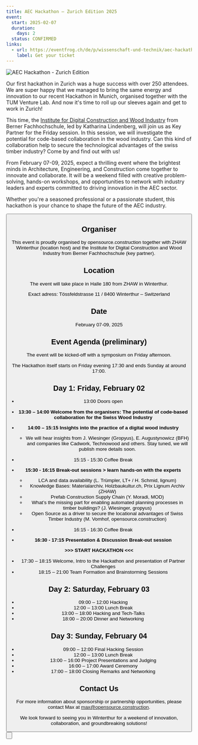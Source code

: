 ```yaml
---
title: AEC Hackathon – Zurich Edition 2025
event:
  start: 2025-02-07
  duration:
    days: 2
  status: CONFIRMED
links:
  - url: https://eventfrog.ch/de/p/wissenschaft-und-technik/aec-hackathon-zurich-edition-2025-7270451391507675969.html
    label: Get your ticket
---
```


![AEC Hackathon - Zurich Edition](/images/events/20250207_AEC-Hackathon-ZurichV2.png "AEC Hackathon - Zurich Edition")

Our first hackathon in Zurich was a huge success with over 250 attendees. We are super happy that we managed to bring the same energy and innovation to our recent Hackathon in Munich, organised together with the TUM Venture Lab. 
And now it's time to roll up our sleeves again and get to work in Zurich!

This time, the [Institute for Digital Construction and Wood Industry](https://www.bfh.ch/en/research/research-areas/institute-digital-construction-wood-industry/) from Berner Fachhochschule, led by Katharina Lindenberg, will join us as Key Partner for the Friday session. In this session, we will investigate the potential for code-based collaboration in the wood industry. Can this kind of collaboration help to secure the technological advantages of the swiss timber industry? Come by and find out with us! 

From February 07-09, 2025, expect a thrilling event where the brightest minds in Architecture, Engineering, and Construction come together to innovate and collaborate. It will be a weekend filled with creative problem-solving, hands-on workshops, and opportunities to network with industry leaders and experts committed to driving innovation in the AEC sector.

Whether you're a seasoned professional or a passionate student, this hackathon is your chance to shape the future of the AEC industry.

<Button
  target="https://eventfrog.ch/de/p/wissenschaft-und-technik/aec-hackathon-zurich-edition-2025-7270451391507675969.html"
  label="Get your ticket here"
  type="primary"
  icon="right"
/>

## Organiser

This event is proudly organised by opensource.construction together with ZHAW Winterthur (location host) and the Institute for Digital Construction and Wood Industry from Berner Fachhochschule (key partner). 

## Location

<p>The event will take place in Halle 180 from ZHAW in Winterthur.</p>
Exact adress: Tössfeldstrasse 11 / 8400 Winterthur – Switzerland


## Date

February 07-09, 2025

## Event Agenda (preliminary)

<p>The event will be kicked-off with a symposium on Friday afternoon.</p>
<p>The Hackathon itself starts on Friday evening 17:30 and ends Sunday at around 17:00.</p>


## Day 1: Friday, February 02

- 13:00         Doors open
- **13:30 – 14:00 Welcome from the organisers: The potential of code-based collaboration for the Swiss Wood Industry**
- **14:00 – 15:15 Insights into the practice of a digital wood industry**
  - We will hear insights from J. Wiesinger (Gropyus), E. Augustynowicz (BFH) and companies like Cadwork, Technowood and others. Stay tuned, we will publish more details soon.

- 15:15 - 15:30 Coffee Break

- **15:30 - 16:15 Break-out sessions > learn hands-on with the experts**
  - LCA and data availability (L. Trümpler, LT+ / H. Schmid, lignum)
  - Knowledge Bases: Materialarchiv, Holzbaukultur.ch, Prix Lignum Archiv (ZHAW)
  - Prefab Construction Supply Chain (Y. Moradi, MOD)
  - What’s the missing part for enabling automated planning processes in timber buildings? (J. Wiesinger, gropyus)
  - Open Source as a driver to secure the locational advantages of Swiss Timber Industry (M. Vomhof, opensource.construction)

- 16:15 - 16:30 	Coffee Break

- **16:30 - 17:15 	Presentation & Discussion Break-out session**

**&gt;&gt;&gt; START HACKATHON &lt;&lt;&lt;**

- 17:30 – 18:15   Welcome, Intro to the Hackathon and presentation of Partner Challenges
- 18:15 – 21:00   Team Formation and Brainstorming Sessions

## Day 2: Saturday, February 03

- 09:00 – 12:00  Hacking
- 12:00 – 13:00  Lunch Break
- 13:00 – 18:00  Hacking and Tech-Talks
- 18:00 – 20:00  Dinner and Networking

## Day 3: Sunday, February 04

- 09:00 – 12:00  Final Hacking Session
- 12:00 – 13:00  Lunch Break
- 13:00 – 16:00  Project Presentations and Judging
- 16:00 – 17:00  Award Ceremony
- 17:00 – 18:00  Closing Remarks and Networking

## Contact Us

For more information about sponsorship or partnership opportunities, please contact Max at [max@opensource.construction](mailto:max@opensource.construction).

We look forward to seeing you in Winterthur for a weekend of innovation, collaboration, and groundbreaking solutions!

<Button
  target="https://eventfrog.ch/de/p/wissenschaft-und-technik/aec-hackathon-zurich-edition-2025-7270451391507675969.html"
  label="Get your ticket here"
  type="primary"
  icon="right"
/>
